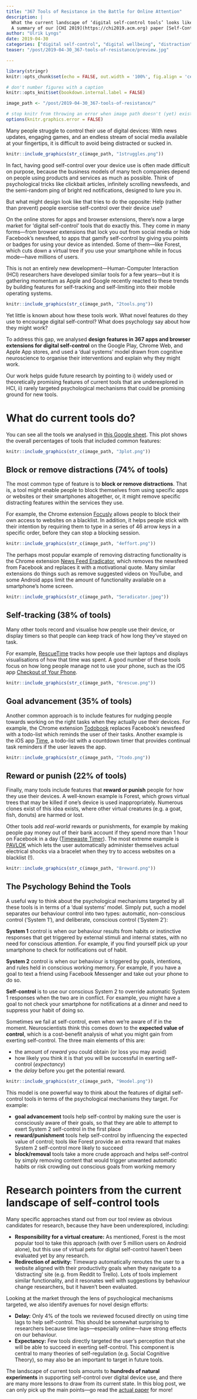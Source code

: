 ```yaml
---
title: "367 Tools of Resistance in the Battle for Online Attention"
description: |
  What the current landscape of ‘digital self-control tools’ looks like, and the psychology behind it\: 
  A summary of our [CHI 2019](https://chi2019.acm.org) paper [Self-Control in Cyberspace: Applying Dual Systems Theory to a Review of Digital Self-Control Tools](https://ulriklyngs.com/publications).
author: "Ulrik Lyngs"
date: 2019-04-30
categories: ["digital self-control", "digital wellbeing", "distraction", "attention"]
teaser: "/post/2019-04-30_367-tools-of-resistance/preview.jpg"

---
```


```r
library(stringr)
knitr::opts_chunk$set(echo = FALSE, out.width = '100%', fig.align = 'center')

# don't number figures with a caption
knitr::opts_knit$set(bookdown.internal.label = FALSE)

image_path <- "/post/2019-04-30_367-tools-of-resistance/"

# stop knitr from throwing an error when image path doesn't (yet) exist
options(knitr.graphics.error = FALSE)

```

Many people struggle to control their use of digital devices: With news updates, engaging games, and an endless stream of social media available at your fingertips, it is difficult to avoid being distracted or sucked in.

```r
knitr::include_graphics(str_c(image_path, "1struggles.png"))
```


In fact, having good self-control over your device use is often made difficult on purpose, because the business models of many tech companies depend on people using products and services as much as possible. Think of psychological tricks like clickbait articles, infinitely scrolling newsfeeds, and the semi-random ping of bright red notifications, designed to lure you in.

But what might design look like that tries to do the opposite: Help (rather than prevent) people exercise self-control over their device use?

On the online stores for apps and browser extensions, there’s now a large market for ‘digital self-control’ tools that do exactly this. They come in many forms---from browser extensions that lock you out from social media or hide Facebook’s newsfeed, to apps that gamify self-control by giving you points or badges for using your device as intended. Some of them---like Forest, which cuts down a virtual tree if you use your smartphone while in focus mode---have millions of users.

This is not an entirely new development---Human-Computer Interaction (HCI) researchers have developed similar tools for a few years---but it is gathering momentum as Apple and Google recently reacted to these trends by building features for self-tracking and self-limiting into their mobile operating systems.

```r
knitr::include_graphics(str_c(image_path, "2tools.png"))
```

Yet little is known about how these tools work. What novel features do they use to encourage digital self-control? What does psychology say about how they might work?

To address this gap, we analysed **design features in 367 apps and browser extensions for digital self-control** on the Google Play, Chrome Web, and Apple App stores, and used a ‘dual systems’ model drawn from cognitive neuroscience to organise their interventions and explain why they might work.

Our work helps guide future research by pointing to i) widely used or theoretically promising features of current tools that are underexplored in HCI, ii) rarely targeted psychological mechanisms that could be promising ground for new tools.

# What do current tools do?

You can see all the tools we analysed in [this Google sheet](https://docs.google.com/spreadsheets/d/1BVBCBOZQY_K7qYmDiSIail07F6D1iDG1OkoFyazb5Y4/edit?usp=sharing). This plot shows the overall percentages of tools that included common features:

```r
knitr::include_graphics(str_c(image_path, "3plot.png"))
```

## Block or remove distractions (74% of tools)
The most common type of feature is to **block or remove distractions**. That is, a tool might enable people to block themselves from using specific apps or websites or their smartphones altogether, or, it might remove specific distracting features within the services they use.

For example, the Chrome extension [Focusly](https://chrome.google.com/webstore/detail/focusly/jlihnplddpebplnfafhdanaiapbeikbk?hl=gb) allows people to block their own access to websites on a blacklist. In addition, it helps people stick with their intention by requiring them to type in a series of 46 arrow keys in a specific order, before they can stop a blocking session.

```r
knitr::include_graphics(str_c(image_path, "4effort.png"))
```

The perhaps most popular example of removing distracting functionality is the Chrome extension [News Feed Eradicator](https://chrome.google.com/webstore/detail/news-feed-eradicator-for/fjcldmjmjhkklehbacihaiopjklihlgg?hl=gb), which removes the newsfeed from Facebook and replaces it with a motivational quote. Many similar extensions do things such as remove suggested videos on YouTube, and some Android apps limit the amount of functionality available on a smartphone’s home screen.

```r
knitr::include_graphics(str_c(image_path, "5eradicator.jpeg"))
```

## Self-tracking (38% of tools)
Many other tools record and visualise how people use their device, or display timers so that people can keep track of how long they’ve stayed on task.

For example, [RescueTime](https://www.rescuetime.com/dashboard) tracks how people use their laptops and displays visualisations of how that time was spent. A good number of these tools focus on how long people manage not to use your phone, such as the iOS app [Checkout of Your Phone](https://itunes.apple.com/gb/app/checkout-of-your-phone/id1051880452?mt=8&ign-mpt=uo%3D4).

```r
knitr::include_graphics(str_c(image_path, "6rescue.png"))
```

## Goal advancement (35% of tools)
Another common approach is to include features for nudging people towards working on the right tasks when they actually use their devices. For example, the Chrome extension [Todobook](https://chrome.google.com/webstore/detail/todobook/ihbejplhkeifejcpijadinaicidddbde?hl=en) replaces Facebook’s newsfeed with a todo-list which reminds the user of their tasks. Another example is the iOS app [Time](https://itunes.apple.com/gb/app/time-defeat-distraction/id1313017655?mt=8&ign-mpt=uo%3D4), a todo-list with a countdown timer that provides continual task reminders if the user leaves the app.

```r
knitr::include_graphics(str_c(image_path, "7todo.png"))
```

## Reward or punish (22% of tools)
Finally, many tools include features that **reward or punish** people for how they use their devices. A well-known example is Forest, which grows virtual trees that may be killed if one’s device is used inappropriately. Numerous clones exist of this idea exists, where other virtual creatures (e.g. a goat, fish, donuts) are harmed or lost.

Other tools add *real-world* rewards or punishments, for example by making people pay money out of their bank account if they spend more than 1 hour on Facebook in a day ([Timewaste Timer](https://chrome.google.com/webstore/detail/timewaste-timer/pengblgbipcdkpigibniogojheaokckd?hl=gb)). The most extreme example is [PAVLOK](https://chrome.google.com/webstore/detail/pavlok-productivity/hefieeppocndiofffcfpkbfnjcooacib?hl=gb) which lets the user automatically administer themselves actual electrical shocks via a bracelet when they try to access websites on a blacklist (!).

```r
knitr::include_graphics(str_c(image_path, "8reward.png"))
```

## The Psychology Behind the Tools
A useful way to think about the psychological mechanisms targeted by all these tools is in terms of a ‘dual systems’ model. Simply put, such a model separates our behaviour control into two types: automatic, non-conscious control (‘System 1’), and deliberate, conscious control (‘System 2’):

**System 1** control is when our behaviour results from habits or instinctive responses that get triggered by external stimuli and internal states, with no need for conscious attention. For example, if you find yourself pick up your smartphone to check for notifications out of habit.

**System 2** control is when our behaviour is triggered by goals, intentions, and rules held in conscious working memory. For example, if you have a goal to text a friend using Facebook Messenger and take out your phone to do so.

**Self-control** is to use our conscious System 2 to override automatic System 1 responses when the two are in conflict. For example, you might have a goal to not check your smartphone for notifications at a dinner and need to suppress your habit of doing so.

Sometimes we fail at self-control, even when we’re aware of if in the moment. Neuroscientists think this comes down to the **expected value of control**, which is a cost-benefit analysis of what you might gain from exerting self-control. The three main elements of this are:

- the amount of *reward* you could obtain (or loss you may avoid)
- how likely you think it is that you will be successful in exerting self-control (*expectancy*)
- the *delay* before you get the potential reward.

```r
knitr::include_graphics(str_c(image_path, "9model.png"))
```

This model is one powerful way to think about the features of digital self-control tools in terms of the psychological mechanisms they target. For example:

- **goal advancement** tools help self-control by making sure the user is consciously aware of their goals, so that they are able to attempt to exert System 2 self-control in the first place
- **reward/punishment** tools help self-control by influencing the expected value of control; tools like Forest provide an extra reward that makes System 2 self-control more likely to succeed
- **block/removal** tools take a more crude approach and helps self-control by simply removing content that would trigger unwanted automatic habits or risk crowding out conscious goals from working memory

# Research pointers from the current landscape of self-control tools
Many specific approaches stand out from our tool review as obvious candidates for research, because they have been underexplored, including:

- **Responsibility for a virtual creature:** As mentioned, Forest is the most popular tool to take this approach (with over 5 million users on Android alone), but this use of virtual pets for digital self-control haven’t been evaluated yet by any research.
- **Redirection of activity:** Timewarp automatically reroutes the user to a website aligned with their productivity goals when they navigate to a ‘distracting’ site (e.g. from Reddit to Trello). Lots of tools implement similar functionality, and it resonates well with suggestions by behaviour change researchers, but it haven’t been evaluated.

Looking at the market through the lens of psychological mechanisms targeted, we also identify avenues for novel design efforts:

- **Delay:** Only 4% of the tools we reviewed focused directly on using time lags to help self-control. This should be somewhat surprising to researchers because time lags---especially online---have strong effects on our behaviour.
- **Expectancy:** Few tools directly targeted the user’s perception that she will be able to succeed in exerting self-control. This component is central to many theories of self-regulation (e.g. Social Cognitive Theory), so may also be an important to target in future tools.

The landscape of current tools amounts to **hundreds of natural experiments** in supporting self-control over digital device use, and there are many more lessons to draw from its current state. In this blog post, we can only pick up the main points---go read the [actual paper](https://ulriklyngs.com/publications) for more!